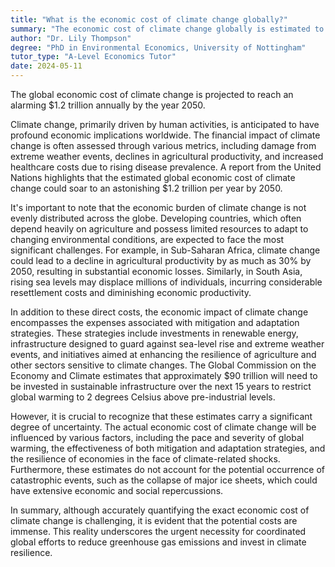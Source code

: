 ```yaml
---
title: "What is the economic cost of climate change globally?"
summary: "The economic cost of climate change globally is estimated to reach $1.2 trillion annually by 2050."
author: "Dr. Lily Thompson"
degree: "PhD in Environmental Economics, University of Nottingham"
tutor_type: "A-Level Economics Tutor"
date: 2024-05-11
---
```


The global economic cost of climate change is projected to reach an alarming $1.2 trillion annually by the year 2050.

Climate change, primarily driven by human activities, is anticipated to have profound economic implications worldwide. The financial impact of climate change is often assessed through various metrics, including damage from extreme weather events, declines in agricultural productivity, and increased healthcare costs due to rising disease prevalence. A report from the United Nations highlights that the estimated global economic cost of climate change could soar to an astonishing $1.2 trillion per year by 2050.

It's important to note that the economic burden of climate change is not evenly distributed across the globe. Developing countries, which often depend heavily on agriculture and possess limited resources to adapt to changing environmental conditions, are expected to face the most significant challenges. For example, in Sub-Saharan Africa, climate change could lead to a decline in agricultural productivity by as much as 30% by 2050, resulting in substantial economic losses. Similarly, in South Asia, rising sea levels may displace millions of individuals, incurring considerable resettlement costs and diminishing economic productivity.

In addition to these direct costs, the economic impact of climate change encompasses the expenses associated with mitigation and adaptation strategies. These strategies include investments in renewable energy, infrastructure designed to guard against sea-level rise and extreme weather events, and initiatives aimed at enhancing the resilience of agriculture and other sectors sensitive to climate changes. The Global Commission on the Economy and Climate estimates that approximately $90 trillion will need to be invested in sustainable infrastructure over the next 15 years to restrict global warming to $2$ degrees Celsius above pre-industrial levels.

However, it is crucial to recognize that these estimates carry a significant degree of uncertainty. The actual economic cost of climate change will be influenced by various factors, including the pace and severity of global warming, the effectiveness of both mitigation and adaptation strategies, and the resilience of economies in the face of climate-related shocks. Furthermore, these estimates do not account for the potential occurrence of catastrophic events, such as the collapse of major ice sheets, which could have extensive economic and social repercussions.

In summary, although accurately quantifying the exact economic cost of climate change is challenging, it is evident that the potential costs are immense. This reality underscores the urgent necessity for coordinated global efforts to reduce greenhouse gas emissions and invest in climate resilience.
    